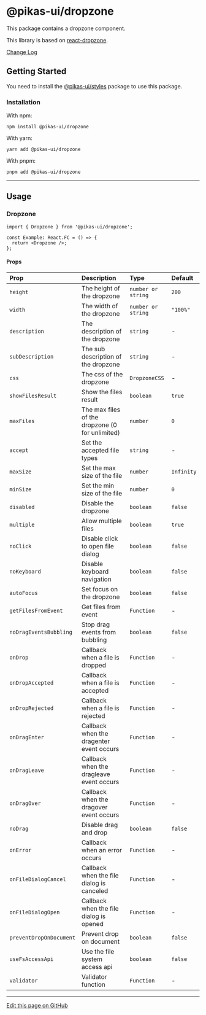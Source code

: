 

<NextSeo title="Dropzone" />

# @pikas-ui/dropzone

This package contains a dropzone component.

This library is based on [react-dropzone](https://react-dropzone.js.org).

<a href="https://github.com/Achaak/pikas/blob/main/packages/ui/dropzone/CHANGELOG.md">
  Change Log
</a>

## Getting Started

You need to install the <a href={stylesLink}>@pikas-ui/styles</a> package to use this package.

### Installation

With npm:

```
npm install @pikas-ui/dropzone
```

With yarn:

```
yarn add @pikas-ui/dropzone
```

With pnpm:

```
pnpm add @pikas-ui/dropzone
```

---

## Usage

### Dropzone

<DropzoneExample />

```tsx
import { Dropzone } from '@pikas-ui/dropzone';

const Example: React.FC = () => {
  return <Dropzone />;
};
```

#### Props

| Prop                    | Description                                     | Type               | Default    |
| :---------------------- | :---------------------------------------------- | :----------------- | :--------- |
| `height`                | The height of the dropzone                      | `number or string` | `200`      |
| `width`                 | The width of the dropzone                       | `number or string` | `"100%"`   |
| `description`           | The description of the dropzone                 | `string`           | -          |
| `subDescription`        | The sub description of the dropzone             | `string`           | -          |
| `css`                   | The css of the dropzone                         | `DropzoneCSS`      | -          |
| `showFilesResult`       | Show the files result                           | `boolean`          | `true`     |
| `maxFiles`              | The max files of the dropzone (0 for unlimited) | `number`           | `0`        |
| `accept`                | Set the accepted file types                     | `string`           | -          |
| `maxSize`               | Set the max size of the file                    | `number`           | `Infinity` |
| `minSize`               | Set the min size of the file                    | `number`           | `0`        |
| `disabled`              | Disable the dropzone                            | `boolean`          | `false`    |
| `multiple`              | Allow multiple files                            | `boolean`          | `true`     |
| `noClick`               | Disable click to open file dialog               | `boolean`          | `false`    |
| `noKeyboard`            | Disable keyboard navigation                     | `boolean`          | `false`    |
| `autoFocus`             | Set focus on the dropzone                       | `boolean`          | `false`    |
| `getFilesFromEvent`     | Get files from event                            | `Function`         | -          |
| `noDragEventsBubbling`  | Stop drag events from bubbling                  | `boolean`          | `false`    |
| `onDrop`                | Callback when a file is dropped                 | `Function`         | -          |
| `onDropAccepted`        | Callback when a file is accepted                | `Function`         | -          |
| `onDropRejected`        | Callback when a file is rejected                | `Function`         | -          |
| `onDragEnter`           | Callback when the dragenter event occurs        | `Function`         | -          |
| `onDragLeave`           | Callback when the dragleave event occurs        | `Function`         | -          |
| `onDragOver`            | Callback when the dragover event occurs         | `Function`         | -          |
| `noDrag`                | Disable drag and drop                           | `boolean`          | `false`    |
| `onError`               | Callback when an error occurs                   | `Function`         | -          |
| `onFileDialogCancel`    | Callback when the file dialog is canceled       | `Function`         | -          |
| `onFileDialogOpen`      | Callback when the file dialog is opened         | `Function`         | -          |
| `preventDropOnDocument` | Prevent drop on document                        | `boolean`          | `false`    |
| `useFsAccessApi`        | Use the file system access api                  | `boolean`          | `false`    |
| `validator`             | Validator function                              | `Function`         | -          |

---

[Edit this page on GitHub](https://github.com/Achaak/pikas/blob/main/apps/docs-ui/pages/components/dropzone.mdx)
